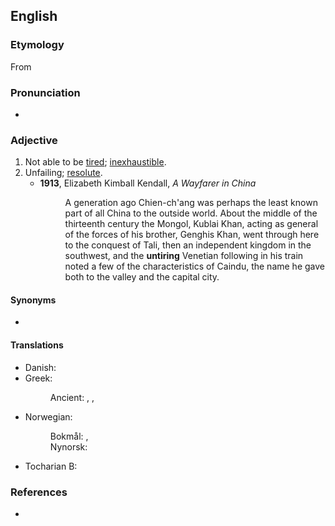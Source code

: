 ==English==

===Etymology===
From {{prefix|en|un|tiring}}

===Pronunciation===
* {{rhymes|en|aɪəɹɪŋ}}

===Adjective===
{{en-adj|-}}

# Not able to be [[tired]]; [[inexhaustible]].
# Unfailing; [[resolute]].
#* '''1913''', Elizabeth Kimball Kendall, ''A Wayfarer in China''
#*:A generation ago Chien-ch'ang was perhaps the least known part of all China to the outside world. About the middle of the thirteenth century the Mongol, Kublai Khan, acting as general of the forces of his brother, Genghis Khan, went through here to the conquest of Tali, then an independent kingdom in the southwest, and the '''untiring''' Venetian following in his train noted a few of the characteristics of Caindu, the name he gave both to the valley and the capital city.

====Synonyms====
* {{l|en|tireless}}

====Translations====
{{trans-top|not tiring}}
* Danish: {{t|da|utrættelig}}
* Greek:
*: Ancient: {{t|grc|ἀκάματος}}, {{t|grc|ἀκάμας}}, {{t|grc|ἀκοπίαστος}}
{{trans-mid}}
* Norwegian:
*: Bokmål: {{t|nb|utrettelig}}, {{t|nb|utrøttelig}}
*: Nynorsk: {{t|nn|utrøytteleg}}
* Tocharian B: {{t|txb|ekwalatte}}
{{trans-bottom}}

===References===
* {{R:Cambridge}}